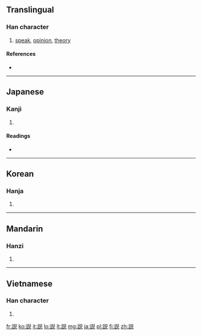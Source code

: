 {{also|說|说}}<!-- may be replaced by zh-forms -->
==Translingual==

===Han character===
{{Han char|rn=149|rad=言|as=07|sn=14|four=|canj=X卜口金口 (XYRCR), 卜口金口山 (YRCRU)}}

# [[speak]], [[opinion]], [[theory]]

====References====
* {{Han ref|kx=1165.051|dkj=35556|hdz=63979.030|uh=8AAC|ud=35500|bh=90E0|bd=37088}}

----

==Japanese==

===Kanji===
{{ja-kanji|grade=4|rs=言07}}

# {{defn|Japanese|sort=言07}}

====Readings====
* {{ja-readings|on=[[せつ]] (setsu), [[ぜい]] (zei), [[えつ]] (etsu)|kun=[[とく]] (toku), [[よろこぶ]] (yorokobu)}}

----

==Korean==

===Hanja===
{{ko-hanja|hangeul=[[설]], [[세]], 열|eumhun=|rv=seol, se, yeol|mr=sŏl, se, yŏl|y=sel, sey, yel}}

# {{defn|Korean|sort=言07}}

----

==Mandarin==

===Hanzi===
{{cmn-hanzi|sim=说|pin=[[shuō]] ([[shuo1]])|wg=shuo<sup>1</sup>}}

# {{defn|Mandarin|sort=言07}}

----

==Vietnamese==

===Han character===
{{vi-hantu|[[thuyết]], [[thót]], [[thốt]]|rs=言07}}

# {{defn|Vietnamese|sort=言07}}

[[fr:説]]
[[ko:説]]
[[it:説]]
[[lo:説]]
[[lt:説]]
[[mg:説]]
[[ja:説]]
[[pl:説]]
[[fi:説]]
[[zh:説]]